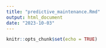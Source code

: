 ```yaml
---
title: "predictive_maintenance.Rmd"
output: html_document
date: "2023-10-03"
---
```


```r
knitr::opts_chunk$set(echo = TRUE)
```
